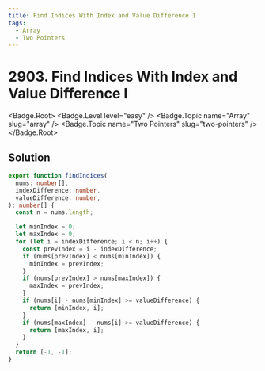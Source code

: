 ```yaml
---
title: Find Indices With Index and Value Difference I
tags:
  - Array
  - Two Pointers
---
```


# 2903. Find Indices With Index and Value Difference I

<Badge.Root>
  <Badge.Level level="easy" />
  <Badge.Topic name="Array" slug="array" />
  <Badge.Topic name="Two Pointers" slug="two-pointers" />
</Badge.Root>

## Solution

```typescript filename="solution.ts" copy
export function findIndices(
  nums: number[],
  indexDifference: number,
  valueDifference: number,
): number[] {
  const n = nums.length;

  let minIndex = 0;
  let maxIndex = 0;
  for (let i = indexDifference; i < n; i++) {
    const prevIndex = i - indexDifference;
    if (nums[prevIndex] < nums[minIndex]) {
      minIndex = prevIndex;
    }
    if (nums[prevIndex] > nums[maxIndex]) {
      maxIndex = prevIndex;
    }
    if (nums[i] - nums[minIndex] >= valueDifference) {
      return [minIndex, i];
    }
    if (nums[maxIndex] - nums[i] >= valueDifference) {
      return [maxIndex, i];
    }
  }
  return [-1, -1];
}
```

<ProblemLink
  codingSite="leetcode"
  href="https://leetcode.com/problems/find-indices-with-index-and-value-difference-i"
  title="Find Indices With Index and Value Difference I"
/>
